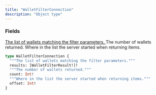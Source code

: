 ```yaml
---
title: "WalletFilterConnection"
description: "Object type"
---
```


### Fields

<a href="/api-reference/types/walletfilterresult">
  <ResponseField name="results" type="[WalletFilterResult!]!" required>
    The list of wallets matching the filter parameters.
  </ResponseField>
</a>

<ResponseField name="count" type="Int!" required>
  The number of wallets returned.
</ResponseField>

<ResponseField name="offset" type="Int!" required>
  Where in the list the server started when returning items.
</ResponseField>


```graphql WalletFilterConnection
type WalletFilterConnection {
  """The list of wallets matching the filter parameters."""
  results: [WalletFilterResult!]!
  """The number of wallets returned."""
  count: Int!
  """Where in the list the server started when returning items."""
  offset: Int!
}
```
